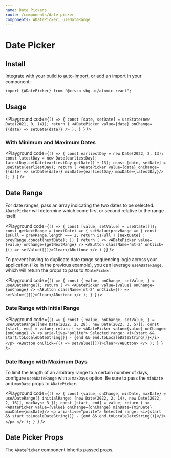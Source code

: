 ```yaml
---
name: Date Pickers
route: /components/date-picker
components: ADatePicker, useDateRange
---
```


# Date Picker

## Install

Integrate with your build to [auto-import](/#integrating), or add an import in your component:

```
import {ADatePicker} from "@cisco-sbg-ui/atomic-react";
```

## Usage

<Playground
  code={`() => {
  const [date, setDate] = useState(new Date(2021, 0, 14));
  return (
    <ADatePicker value={date} onChange={(date) => setDate(date)} />
  );
}
`}
/>

### With Minimum and Maximum Dates

<Playground
  code={`() => {
  const earliestDay = new Date(2022, 2, 13);
  const latestDay = new Date(earliestDay);
  latestDay.setDate(earliestDay.getDate() + 13);
  const [date, setDate] = useState(earliestDay);
  return (
    <ADatePicker
      value={date}
      onChange={(date) => setDate(date)}
      minDate={earliestDay}
      maxDate={latestDay}/>
  );
}
`}
/>

## Date Range

For date ranges, pass an array indicating the two dates to be selected. `ADatePicker` will determine which come first or second relative to the range itself.

<Playground
  code={`() => {
    const [value, setValue] = useState([]);
    const getNextRange = (nextDate) => {
      setValue(prevRange => {
        const isFull = prevRange.length === 2;
        return isFull ?
          [nextDate] :
          prevRange.concat(nextDate);
      })
    }
    return (
      <>
        <ADatePicker value={value} onChange={getNextRange} />
        <AButton className='mt-2' onClick={() => setValue([])}>Clear</AButton>
      </>
    )
  }`}
/>

To prevent having to duplicate date range sequencing logic across your application (like in the previous example), you can leverage `useADateRange`, which will return the props to pass to `ADatePicker`.

<Playground
  code={`() => {
  const { value, onChange, setValue, } = useADateRange();
  return (
      <>
        <ADatePicker value={value} onChange={onChange} />
        <AButton className='mt-2' onClick={() => setValue([])}>Clear</AButton>
      </>
  );
}
`}
/>

### Date Range with Initial Range

<Playground
  code={`() => {
  const { value, onChange, setValue, } = useADateRange([new Date(2022, 2, 28), new Date(2022, 3, 5)]);
  const [start, end] = value;
  return (
    <>
      <ADatePicker value={value} onChange={onChange} />
        <p aria-live="polite">
          Selected range: <i>{start && start.toLocaleDateString()} - {end && end.toLocaleDateString()}</i>
        </p>
        <AButton onClick={() => setValue([])}>Clear</AButton>
    </>
  );
}
`}
/>

### Date Range with Maximum Days

To limit the length of an arbitrary range to a certain number of days, configure `useADateRange` with a `maxDays` option. Be sure to pass the `minDate` and `maxDate` props to `ADatePicker`.

<Playground
  code={`() => {
  const {value, onChange, minDate, maxDate} = useADateRange({
    initialRange: [new Date(2022, 2, 14), new Date(2022, 2, 16)],
    maxDays: 3
  });
  const [start, end] = value;
  return (
    <>
      <ADatePicker
        value={value}
        onChange={onChange}
        minDate={minDate}
        maxDate={maxDate}/>
      <p aria-live="polite">
        Selected range: <i>{start && start.toLocaleDateString()} - {end && end.toLocaleDateString()}</i>
      </p>
    </>
  );
}
`}
/>


## Date Picker Props

The `ADatePicker` component inherits passed props.

<Props of="ADatePicker" />
